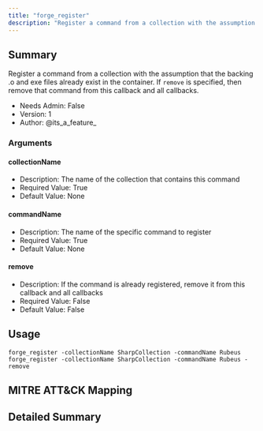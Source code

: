 ```yaml
---
title: "forge_register"
description: "Register a command from a collection with the assumption that the backing .o and exe files already exist in the container."
---
```


## Summary
Register a command from a collection with the assumption that the backing .o and exe files already exist in the container.
If `remove` is specified, then remove that command from this callback and all callbacks.

- Needs Admin: False  
- Version: 1  
- Author: @its_a_feature_  

### Arguments

#### collectionName

- Description: The name of the collection that contains this command  
- Required Value: True  
- Default Value: None  

#### commandName

- Description: The name of the specific command to register
- Required Value: True
- Default Value: None

#### remove

- Description: If the command is already registered, remove it from this callback and all callbacks
- Required Value: False
- Default Value: False

## Usage

```
forge_register -collectionName SharpCollection -commandName Rubeus
forge_register -collectionName SharpCollection -commandName Rubeus -remove
```

## MITRE ATT&CK Mapping

## Detailed Summary

